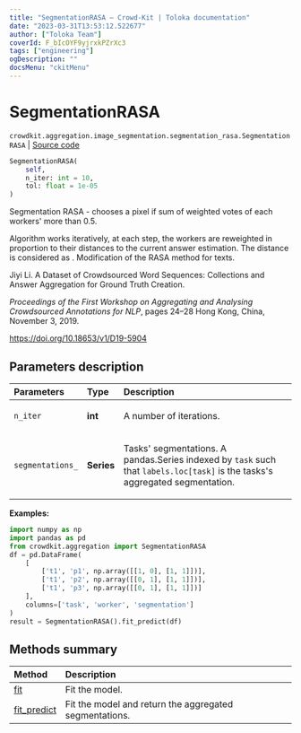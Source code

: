 ```yaml
---
title: "SegmentationRASA — Crowd-Kit | Toloka documentation"
date: "2023-03-31T13:53:12.522677"
author: ["Toloka Team"]
coverId: F_bIcOYF9yjrxkPZrXc3
tags: ["engineering"]
ogDescription: ""
docsMenu: "ckitMenu"
---
```


# SegmentationRASA

`crowdkit.aggregation.image_segmentation.segmentation_rasa.SegmentationRASA` | [Source code](https://github.com/Toloka/crowd-kit/blob/v1.2.1/crowdkit/aggregation/image_segmentation/segmentation_rasa.py#L15)

```python
SegmentationRASA(
    self,
    n_iter: int = 10,
    tol: float = 1e-05
)
```

Segmentation RASA - chooses a pixel if sum of weighted votes of each workers' more than 0.5.

Algorithm works iteratively, at each step, the workers are reweighted in proportion to their distances
to the current answer estimation. The distance is considered as <Formula withoutContainer={true} content="$1 - IOU$"/>. Modification of the RASA method
for texts.

Jiyi Li.
A Dataset of Crowdsourced Word Sequences: Collections and Answer Aggregation for Ground Truth Creation.

*Proceedings of the First Workshop on Aggregating and Analysing Crowdsourced Annotations for NLP*, pages 24–28 Hong Kong, China, November 3, 2019.

<https://doi.org/10.18653/v1/D19-5904>

## Parameters description

| Parameters | Type | Description |
| :----------| :----| :-----------|
`n_iter`|**int**|<p>A number of iterations.</p>
`segmentations_`|**Series**|<p>Tasks' segmentations. A pandas.Series indexed by `task` such that `labels.loc[task]` is the tasks's aggregated segmentation.</p>

**Examples:**

```python
import numpy as np
import pandas as pd
from crowdkit.aggregation import SegmentationRASA
df = pd.DataFrame(
    [
        ['t1', 'p1', np.array([[1, 0], [1, 1]])],
        ['t1', 'p2', np.array([[0, 1], [1, 1]])],
        ['t1', 'p3', np.array([[0, 1], [1, 1]])]
    ],
    columns=['task', 'worker', 'segmentation']
)
result = SegmentationRASA().fit_predict(df)
```

## Methods summary

| Method | Description |
| :------| :-----------|
[fit](/docs/crowd-kit/reference/crowdkit.aggregation.image_segmentation.segmentation_rasa.SegmentationRASA.fit)| Fit the model.
[fit_predict](/docs/crowd-kit/reference/crowdkit.aggregation.image_segmentation.segmentation_rasa.SegmentationRASA.fit_predict)| Fit the model and return the aggregated segmentations.